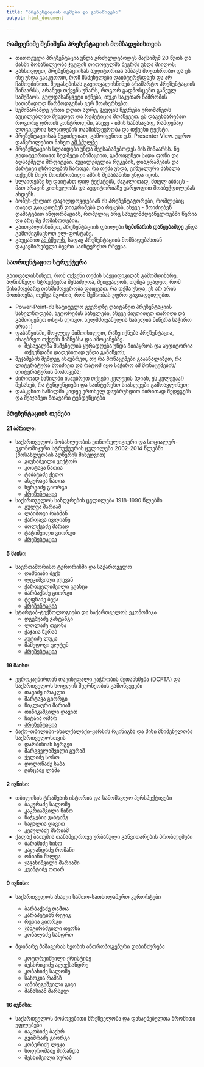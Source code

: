 ```yaml
---
title: "პრეზენტაციის თემები და განაწილება"
output: html_document

---
```

### რამდენიმე შენიშვნა პრეზენტაციის მომზადებისთვის

* თითოეული პრეზენტაცია უნდა გრძელდებოდეს მაქსიმუმ 20 წუთს და მასში მონაწილეობა ჯგუფის თითოეულმა წევრმა უნდა მიიღოს;
*  გახსოვდეთ, პრეზენტაციისას აუდიტორიას ამბავს მოუთხრობთ და ეს ისე უნდა გააკეთოთ, რომ მსმენელები დაინტერესდნენ და არ ჩამოეძინოთ. შეფასებისას გავითვალისწინებ არამარტო პრეზენტაციის შინაარსს, არამედ თქვენს უნარს, როგორ გადმოსცემთ გაწეულ სამუშაოს. გულდასაწყვეტი იქნება, თუკი საკუთარ ნაშრომის სათანადოდ წარმოდგენას ვერ მოახერხებთ.
* სემინარამდე ერთი დღით ადრე, ჯგუფის წევრები ერთმანეთს აუცილებლად შეხვდეთ და რეპეტიცია მოაწყვეთ. ეს დაგეხმარებათ როგორც დროის კონტროლში, ასევე - იმის სანახავად, რამდენად ლოგიკურია სლაიდების თანმიმდევრობა და თქვენი ტექსტი.
* პრეზენტაციისას შეგიძლიათ, გამოიყენოთ ე.წ. Presenter View. უფრო დაწვრილებით ნახეთ [ამ ბმულზე](https://support.office.com/en-us/article/What-is-Presenter-view-98f31265-9630-41a7-a3f1-9b4736928ee3)
* პრეზენტაციის სლაიდები უნდა შეესაბამებოდეს მის შინაარსს. ნუ გადატვირთავთ ზედმეტი ანიმაციით, გამოიყენეთ სადა ფონი და აღსაქმელი შრფიტები. აუცილებელია რუკების, დიაგრამების და მარტივი ცხრილების ჩართვა. რა თქმა უნდა, ვიზუალური მასალა თქვენს მიერ მოთხრობილი ამბის შესაბამისი უნდა იყოს.
* სლაიდებზე ნუ დაიტანთ დიდ ტექსტებს, მაგალითად, მთელ აბზაცს - მათ არავინ კითხულობს და აუდიტორიაზე უარყოფით შთაბეჭდილებას ახდენს.
* ბონუს-ქულით დაჯილდოვდებიან ის პრეზენტატორები, რომლებიც თავად გააკეთებენ დიაგრამებს და რუკებს, ასევე - მოიძიებენ დამატებით ინფორმაციას, რომელიც არც სახელმძღვანელოებში წერია და არც მე მომიწოდებია.
* გაითვალისწინეთ, პრეზენტაციის ფაილები **სემინარის დაწყებამდე** უნდა გამომიგზავნოთ ელ-ფოსტაზე.
* გაეცანით [ამ ბმულს](https://www.kent.ac.uk/careers/presentationskills.htm), სადაც პრეზენტაციის მომზადებასთან დაკავშირებული ბევრი საინტერესო რჩევაა.

### საორიენტაციო სტრუქტურა

გაითვალისწინეთ, რომ თქვენი თემის სპეციფიკიდან გამომდინარე, აღნიშნული სტრუქტურა შესაძლოა, შეიცვალოს, თუმცა ეცადეთ, რომ წინამდებარე თანმიმდევრობა დაიცვათ. რა თქმა უნდა, ეს არ არის მოთხოვნა, თუმცა მგონია, რომ მუშაობას უფრო გაგიადვილებთ.

* Power-Point-ის სატიტულო გვერდზე დაიტანეთ პრეზენტაციის სახელწოდება, ავტორების სახელები, ასევე მიუთითეთ თარიღი და გამოიყენეთ თსუ-ს ლოგო. ხელმძღვანელის სახელის მიწერა საჭირო არაა :)
* დასაწყისში, მოკლედ მიმოიხილეთ, რაზე იქნება პრეზენტაცია, ისაუბრეთ თქვენს მიზნებსა და ამოცანებზე.
	+ შესავალმა მსმენელის ყურადღება უნდა მიიპყროს და აუდიტორია თქვენდამი დადებითად უნდა განაწყოს;
* შეჯამების შემდეგ ისაუბრეთ, თუ რა მონაცემები გააანალიზეთ, რა ლიტერატურა მოიძიეთ და რატომ იყო საჭირო ამ მონაცემების/ლიტერატურის მოპოვება;
* ძირითად ნაწილში ისაუბრეთ თქვენი კვლევის (დიახ, ეს კვლევაა!) შესახებ, რა ტენდენციები და საინტერესო სიახლეები გამოავლინეთ;
* დასკვნით ნაწილში კიდევ ერთხელ დაუბრუნდით ძირითად შედეგებს და შეაჯამეთ მთავარი ტენდენციები


### პრეზენტაციის თემები

#### 21 აპრილი:
* საქართველოს მოსახლეობის ეთნორელიგიური და სოციალურ-ეკონომიკური სტრუქტურის ცვლილება 2002-2014 წლებში (მოსახლეობის აღწერის მიხედვით)
	+ გიუნაშვილი ვიქტორ
	+ კოსტავა ნათია
	+ ტაბატაძე ქეთო
	+ ასკურავა ნათია
	+ ნერგაძე გიორგი
	+ [პრეზენტაცია](https://www.dropbox.com/s/pdw9da32puvqm7h/%E1%83%9E%E1%83%A0%E1%83%94%E1%83%96%E1%83%94%E1%83%9C%E1%83%A2%E1%83%90%E1%83%AA%E1%83%98%E1%83%90-1.pptx?dl=0)

* საქართველოს საზღვრების ცვლილება 1918-1990 წლებში
	+ გულუა მარიამ
	+ ლაიშოვი რახმან
	+ ქარდავა ივლიანე
	+ ბოლქვაძე მარად
	+ ტატიშვილი გიორგი
	+ [პრეზენტაცია](https://www.dropbox.com/s/7n0dwn8q939u0ia/%E1%83%9E%E1%83%A0%E1%83%94%E1%83%96%E1%83%94%E1%83%9C%E1%83%A2%E1%83%90%E1%83%AA%E1%83%98%E1%83%90_%E1%83%AF%E1%83%922.pptx?dl=0)

#### 5 მაისი:	
* საერთაშორისო ტერორიზმი და საქართველო
	+ დაშნიანი ბექა
	+ ლეკიშვილი ლევან
	+ ქართველიშვილი გვანცა
	+ ბარბაქაძე გიორგი
	+ ტეფნაძე ბექა
	+ [პრეზენტაცია](https://www.dropbox.com/s/ibhzm3ggg4q2sm8/%E1%83%AF%E1%83%92%E1%83%A3%E1%83%A4%E1%83%98-3.pptx?dl=0)

* სტარტაპ-ტექნოლოგიები და საქართველოს ეკონომიკა
	+ დგებუაძე ვახტანგი
	+ ლოლაძე თეონა
	+ ქაჯაია ზურაბ
	+ გუტიძე ლუკა
	+ მამედოვი ელტუნ
	+ [პრეზენტაცია](https://www.dropbox.com/s/su70bbxug4cb4bu/%E1%83%AF%E1%83%92%E1%83%A3%E1%83%A4%E1%83%98-4.pptx?dl=0)

#### 19 მაისი:
* ევროკავშირთან თავისუფალი ვაჭრობის შეთანხმება (DCFTA) და საქართველოს სოფლის მეურნეობის გამოწვევები
	+ თავაძე ირაკლი
	+ შარტავა გიორგი
	+ წიკლაური მარიამ
	+ თინიკაშვილი დავით
	+ ჩიტაია ომარ
	+ [პრეზენტაცია](https://www.dropbox.com/s/z5cnl7wk0fa23vo/%E1%83%9B%E1%83%AA%E1%83%AE%E1%83%94%E1%83%97%E1%83%90-%E1%83%9B%E1%83%97%E1%83%98%E1%83%90%E1%83%9C%E1%83%94%E1%83%97%E1%83%98.pdf?dl=0)

* ბაქო-თბილისი-ახალქალაქი-ყარსის რკინიგზა და მისი მნიშვნელობა საქართველოსთვის
	+ დარბინიან სერგეი
	+ მარგველაშვილი გურამ
	+ ჭელიძე სოსო
	+ დოღონაძე საბა
	+ ცინცაძე ლაშა

#### 2 ივნისი:
* თბილისის ტრამვაის ისტორია და სამომავლო პერსპექტივები
	+ ბაკურაძე სალომე
	+ კაკრიაშვილი ნინო
	+ ნაჭყებია ვახტანგ
	+ ხაჟალია დავით
	+ კეპულაძე მარიამ

* ქალაქ ბათუმის თანამედროვე ურბანული განვითარების პრობლემები
	+ ბარამიძე ნინო
	+ კალანდაძე რომანი
	+ ონიანი შალვა
	+ ჯავახიშვილი მარიამი
	+ კვანტიძე ოთარ

#### 9 ივნისი:
* საქართველოს ახალი სამთო-სათხილამურო კურორტები
	+ ბარბაქაძე თამთა
	+ კარაპეტიან რევიკ
	+ რუსია გიორგი
	+ ჯანგირაშვილი თეონა
	+ კობალაძე სანდრო

* მდინარე მაშავერას ხეობის ანთროპოგენური დაბინძურება

	+ კოტორეიშვილი ქრისტინე
	+ ბუსხრიკიძე ალექსანდრე
	+ კობახიძე სალომე
	+ სახოკია რამაზ
	+ ჯანიბეგაშვილი გივი
	+ მანასიან მარსელ

#### 16 ივნისი:
* საქართველოს მოპოვებითი მრეწველობა და დასაქმებულთა შრომითი უფლებები
	+ იაკობიძე ბაქარ
	+ გვიმრაძე გიორგი
	+ კობერიძე ლუკა
	+ სოფრომაძე მირანდა
	+ მესხიშვილი ზურაბ